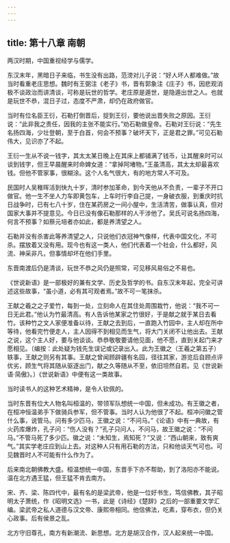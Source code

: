 ```yaml
---
---
---
```

title: 第十八章 南朝
---



两汉时期，中国重视经学与儒学。

东汉末年，黑暗日子来临，书生没有出路，范滂对儿子说：“好人坏人都难做。”故当时看重老庄思想。魏时有王弼注《老子》书，晋有郭象注《庄子》书，因悲观消极不谈政治而讲清谈，可称是玩世的哲学。老庄原是遁世，是隐遁出世之人。也就是玩世不恭，混日子过，态度不严肃，却仍在政府做官。

当时有位名臣王衍，石勒打倒晋后，捉到王衍，要他说出晋失败之原因。王衍说：“此非我之责任，因我的主张不能实行。”劝石勒做皇帝。石勒对王衍说：“先生名扬四海，少壮登朝，至于白首，何会不预事？破坏天下，正是君之罪。”可见石勒伟大，见识亦了不起。

王衍一生从不说一钱字，其太太某日晚上在其床上都铺满了钱币，让其醒来时可以谈到钱字，但王早晨醒来时命婢女道：“拿掉阿堵物。”王虽清高，其太太却最喜欢钱。但他不管家事，很糊涂。这个人名气很大，有的地方常人不可及。

民国时人吴稚晖活到快九十岁，清时参加革命，到今天他从不负责，一辈子不开口做官。他一生不坐人力车即黄包车，上车时行李自己提，一身破衣服，到重庆时抗日战争时，已有七八十岁，住在某药房之一间小屋中，生活清苦，做事认真，但对国家大事并不提意见。今日已没有像石勒那样的人干涉他了。吴氏可说名扬四海，何言不预事？如蔡元培者亦如此，都是养清望之人。

石勒并没有杀害此等养清望之人，只说他们衣冠神气像样，代表中国文化，不可杀。摆放着又没有用。现今也有这一类人，他们代表着一个社会，什么都好，风流、神采非凡，但事情却坏在他们手里。

东晋南渡后仍是清谈，玩世不恭之风仍是照常，可见移风易俗之不易也。

《世说新语》是一部极好的兼有文学、历史及哲学的书。自东汉末年起，完全可讲述这些故事，“虽小道，必有其可观者焉。”故不可一笔抹杀。

王献之羲之之子爱竹，每到一处，立刻命人在其住处周围栽竹，他说：“我不可一日无此君。”他认为竹最清高。有人告诉他某家之竹很好，于是献之就于某日去看竹。该种竹之文人家便准备以待，王献之去到后，一直跑入竹园中，主人却在所中等待，他看完竹便走人，主人因得不到相见而生气，将大门关闭不让他出去。王献之说，这个主人好，要与他谈谈。恭恭敬敬要请他见面，他不愿，直到关起门来才愿相见。〔编按：此处疑为钱先生误记或记录出入。此为王徽之（王羲之第五子）轶事，王献之则另有其事。王献之曾闻顾辟疆有名园，径往其家，游览后自顾点评优劣，顾生气将其随从驱逐出门，献之久等随从不至，依旧坦然自若。见《世说新语·简傲》。〕《世说新语》中便有这一类故事。

当时读书人的这种艺术精神，是令人钦佩的。

当时东晋有位大人物名叫桓温的，带领军队想统一中国，但未成功。有王徽之者，在桓冲恒温弟手下做骑兵参军，但不管事。当时人认为他很了不起。桓冲问徽之管什么事，说管马。问有多少匹马，王徽之说：“不问马。”《论语》中有一典故，有火药库爆炸，孔子问：“伤人没有？”孔子只问人，不问马，故王徽之说：“不问马。”不管马死了多少匹。徽之说：“未知生，焉知死？”又说：“西山朝来，致有爽气。”其实学老庄应到山上去。对这种人只有用石勒的方法，只和他谈天气可也。可见魏晋时人不可能有什么作为了。

后来南北朝佛教大盛。桓温想统一中国，东晋手下亦不帮助，到了洛阳亦不能说。温在北方遇王猛，但王猛不肯去南方。

宋、齐、梁、陈四代中，最有名的是梁武帝，他是一位好书生，笃信佛教，其子昭明太子萧统，作《昭明文选》一书，此是《诗经》《楚辞》之后的一部重要文学汇编。梁武帝之私人道德与汉文帝、康熙帝相同。他信佛法，吃素，穿布衣，但仍关心政事。后有侯景之乱。

北方守旧尊孔，南方有新潮流、新思想。北方是胡汉合作，汉人起来统一中国。